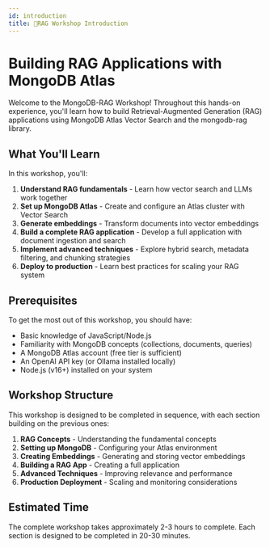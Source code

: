 ```yaml
---
id: introduction 
title: 🍍RAG Workshop Introduction 
---
```


# Building RAG Applications with MongoDB Atlas

Welcome to the MongoDB-RAG Workshop! Throughout this hands-on experience, you'll learn how to build Retrieval-Augmented Generation (RAG) applications using MongoDB Atlas Vector Search and the mongodb-rag library.

## What You'll Learn

In this workshop, you'll:

1. **Understand RAG fundamentals** - Learn how vector search and LLMs work together
2. **Set up MongoDB Atlas** - Create and configure an Atlas cluster with Vector Search
3. **Generate embeddings** - Transform documents into vector embeddings
4. **Build a complete RAG application** - Develop a full application with document ingestion and search
5. **Implement advanced techniques** - Explore hybrid search, metadata filtering, and chunking strategies
6. **Deploy to production** - Learn best practices for scaling your RAG system

## Prerequisites

To get the most out of this workshop, you should have:

- Basic knowledge of JavaScript/Node.js
- Familiarity with MongoDB concepts (collections, documents, queries)
- A MongoDB Atlas account (free tier is sufficient)
- An OpenAI API key (or Ollama installed locally)
- Node.js (v16+) installed on your system

## Workshop Structure

This workshop is designed to be completed in sequence, with each section building on the previous ones:

1. **RAG Concepts** - Understanding the fundamental concepts
2. **Setting up MongoDB** - Configuring your Atlas environment
3. **Creating Embeddings** - Generating and storing vector embeddings
4. **Building a RAG App** - Creating a full application
5. **Advanced Techniques** - Improving relevance and performance
6. **Production Deployment** - Scaling and monitoring considerations

## Estimated Time

The complete workshop takes approximately 2-3 hours to complete. Each section is designed to be completed in 20-30 minutes.
